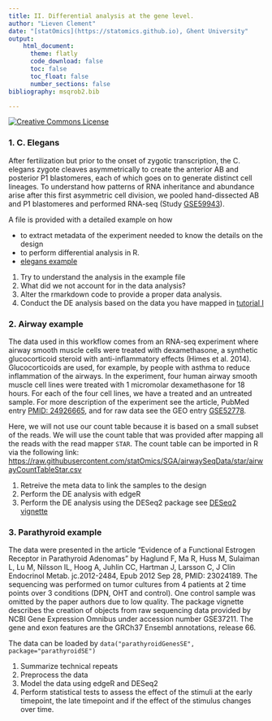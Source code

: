 ```yaml
---
title: II. Differential analysis at the gene level. 
author: "Lieven Clement"
date: "[statOmics](https://statomics.github.io), Ghent University"
output:
    html_document:
      theme: flatly     
      code_download: false
      toc: false
      toc_float: false
      number_sections: false
bibliography: msqrob2.bib

---
```


<a rel="license" href="https://creativecommons.org/licenses/by-nc-sa/4.0"><img alt="Creative Commons License" style="border-width:0" src="https://i.creativecommons.org/l/by-nc-sa/4.0/88x31.png" /></a>

### 1. C. Elegans 

After fertilization but prior to the onset of zygotic transcription, the C. elegans zygote cleaves asymmetrically to create the anterior AB and posterior P1 blastomeres, each of which goes on to generate distinct cell lineages. To understand how patterns of RNA inheritance and abundance arise after this first asymmetric cell division, we pooled hand-dissected AB and P1 blastomeres and performed RNA-seq (Study [GSE59943](https://www.ncbi.nlm.nih.gov/geo/query/acc.cgi?acc=GSE59943)).

A file is provided with a detailed example on how 

- to extract metadata of the experiment needed to know the details on the design 
- to perform differential analysis in R.
- [elegans example](./elegansDE.html)

1. Try to understand the analysis in the example file
2. What did we not account for in the data analysis? 
3. Alter the rmarkdown code to provide a proper data analysis. 
4. Conduct the DE analysis based on the data you have mapped in [tutorial I]()

### 2. Airway example 

The data used in this workflow comes from an RNA-seq experiment where airway smooth muscle cells were treated with dexamethasone, a synthetic glucocorticoid steroid with anti-inflammatory effects (Himes et al. 2014). Glucocorticoids are used, for example, by people with asthma to reduce inflammation of the airways. In the experiment, four human airway smooth muscle cell lines were treated with 1 micromolar dexamethasone for 18 hours. For each of the four cell lines, we have a treated and an untreated sample. For more description of the experiment see the article, PubMed entry [PMID: 24926665](https://pubmed.ncbi.nlm.nih.gov/24926665/), and for raw data see the GEO entry [GSE52778](https://www.ncbi.nlm.nih.gov/geo/query/acc.cgi?acc=GSE52778).

Here, we will not use our count table because it is based on a small subset of the reads. 
We will use the count table that was provided after mapping all the reads with the read mapper `STAR`. The count table can be imported in R via the following link: [https://raw.githubusercontent.com/statOmics/SGA/airwaySeqData/star/airwayCountTableStar.csv](https://raw.githubusercontent.com/statOmics/SGA/airwaySeqData/star/airwayCountTableStar.csv)

1. Retreive the meta data to link the samples to the design 
2. Perform the DE analysis with edgeR
3. Perform the DE analysis using the DESeq2 package see [DESeq2 vignette](https://bioconductor.org/packages/release/bioc/vignettes/DESeq2/inst/doc/DESeq2.html)

### 3. Parathyroid example 

The data were presented in the article "Evidence of a Functional Estrogen Receptor in Parathyroid Adenomas" by Haglund F, Ma R, Huss M, Sulaiman L, Lu M, Nilsson IL, Hoog A, Juhlin CC, Hartman J, Larsson C, J Clin Endocrinol Metab. jc.2012-2484, Epub 2012 Sep 28, PMID: 23024189. The sequencing was performed on tumor cultures from 4 patients at 2 time points over 3 conditions (DPN, OHT and control). One control sample was omitted by the paper authors due to low quality. The package vignette describes the creation of objects from raw sequencing data provided by NCBI Gene Expression Omnibus under accession number GSE37211. The gene and exon features are the GRCh37 Ensembl annotations, release 66.

The data can be loaded by `data("parathyroidGenesSE", package="parathyroidSE")`

1. Summarize technical repeats
2. Preprocess the data
3. Model the data using edgeR and DESeq2 
4. Perform statistical tests to assess the effect of the stimuli at the early timepoint, the late timepoint and if the effect of the stimulus changes over time. 